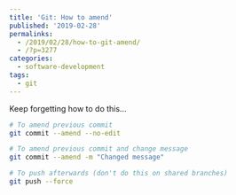 ```yaml
---
title: 'Git: How to amend'
published: '2019-02-28'
permalinks:
  - /2019/02/28/how-to-git-amend/
  - /?p=3277
categories:
  - software-development
tags:
  - git
---
```


Keep forgetting how to do this...

```bash
# To amend previous commit
git commit --amend --no-edit

# To amend previous commit and change message
git commit --amend -m "Changed message"

# To push afterwards (don't do this on shared branches)
git push --force
```
